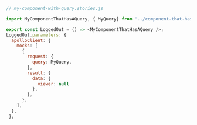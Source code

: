 ```js
// my-component-with-query.stories.js

import MyComponentThatHasAQuery, { MyQuery} from '../component-that-has-a-query';

export const LoggedOut = () => <MyComponentThatHasAQuery />;
LoggedOut.parameters: {
  apolloClient: {
    mocks: [
      {
        request: {
          query: MyQuery,
        },
        result: {
          data: {
            viewer: null
          },
        },
      },
    ],
  },
 };
 ```